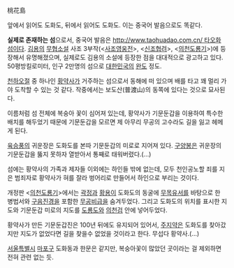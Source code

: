 桃花島

앞에서 읽어도 도화도, 뒤에서 읽어도 도화도. 이는 중국어 발음으로도 똑같다.

'''실제로 존재하는 섬'''으로서, 중국어 발음은 [[http://www.taohuadao.com.cn/ 타오화 섬]]이다. [[김용]]의 [[무협소설]] 사조 3부작(<[[사조영웅전]]>, <[[신조협려]]>, <[[의천도룡기]]>)에 등장해서 유명해졌으며, 실제로도 김용의 소설에 등장한 점을 대대적으로 광고하고 있다. 50평방킬로미터, 인구 2만명의 섬으로 [[대한민국]]의 [[완도]] 정도. 

[[천하오절]] 중 하나인 [[황약사]]가 거주하는 섬으로서 동해에 떠 있으며 배를 타고 꽤 멀리 가야 도착할 수 있는 것 같다. 작중에서는 보도산(普渡山)의 동쪽에 있다는 것으로 묘사된다.

이름처럼 섬 전체에 복숭아 꽃이 심어져 있는데, 황약사가 기문둔갑을 이용하여 특수한 배치를 해두었기 때문에 기문둔갑을 모르면 제 아무리 무공의 고수라도 길을 잃고 헤메게 된다.

[[육승풍]]의 귀운장은 도화도를 본따 기문둔갑의 미로로 지어져 있다. [[구양봉]]은 귀운장의 기문둔갑을 뚫지 못하자 열받아서 통째로 태워버렸다.(…)

섬에는 황약사의 가족과 제자들 이외에는 하인들 밖에 없는데, 모두 천인공노할 죄를 지은 범죄자로 황약사가 혀를 잘라 벙어리로 만들어서 하인으로 부리는 것이다.

개정판 <[[의천도룡기]]>에서는 [[곽정]]과 [[황용]]이 도화도의 동굴에 [[무목유서]]를 바탕으로 한 병법서와 [[구음진경]]을 포함한 [[무공]][[비급]]을 숨겨두었다. 그리고 도화도의 위치를 표시한 지도와 기문둔갑 미로의 지도를 [[도룡도]]와 [[의천검]] 안에 넣어두었다.

황약사가 만든 기문둔갑진은 100년 뒤에도 유지되어 있어서, [[주지약]]은 도화도를 찾아갔지만 지도가 없었다면 길을 찾을수 없었을 것이라고 한다. 무섭다 황약사.(…)

[[서울]]특별시 [[마포구]] 도화동과 한문은 같지만, 복숭아꽃이 많았던 곳이라는 걸 제외하면 전혀 관련 없는 듯.
